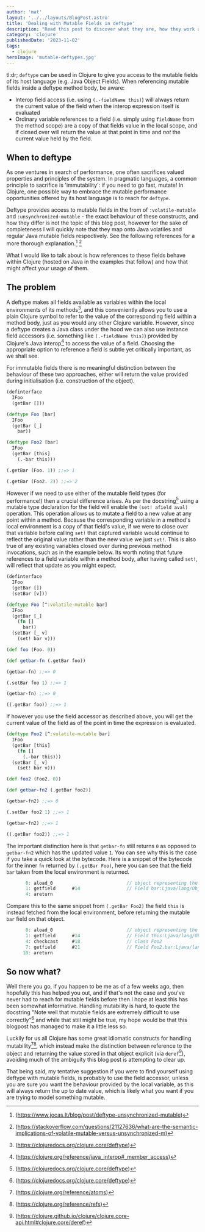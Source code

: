 ```yaml
---
author: 'mat'
layout: '../../layouts/BlogPost.astro'
title: 'Dealing with Mutable Fields in deftype'
description: "Read this post to discover what they are, how they work and some guidance on their use"
category: 'clojure'
publishedDate: '2023-11-02'
tags:
  - clojure
heroImage: 'mutable-deftypes.jpg'
---
```


tl:dr; `deftype` can be used in Clojure to give you access to the mutable fields of its host language (e.g. Java Object Fields). When referencing mutable fields inside a deftype method body, be aware:
* Interop field access (i.e. using `(.-fieldName this)`) will always return the current value of the field when the interop expression itself is evaluated
* Ordinary variable references to a field (i.e. simply using `fieldName` from the method scope) are a copy of that fields value in the local scope, and if closed over will return the value at that point in time and *not* the current value held by the field.

## When to deftype

As one ventures in search of performance, one often sacrifices valued properties and principles of the system. In pragmatic languages, a common principle to sacrifice is 'immutability': if you need to go fast, mutate! In Clojure, one possible way to embrace the mutable performance opportunities offered by its host language is to reach for `deftype`.

Deftype provides access to mutable fields in the from of `:volatile-mutable` and `:unsynchronized-mutable` - the exact behaviour of these constructs, and how they differ is not the topic of this blog post, however for the sake of completeness I will quickly note that they map onto Java volatiles and regular Java mutable fields respectively. See the following references for a more thorough explanation.[^1] [^2]

What I would like to talk about is how references to these fields behave within Clojure (hosted on Java in the examples that follow) and how that might affect your usage of them.

## The problem

A deftype makes all fields available as variables within the local environments of its methods[^3], and this conveniently allows you to use a plain Clojure symbol to refer to the value of the corresponding field within a method body, just as you would any other Clojure variable. However, since a deftype creates a Java class under the hood we can also use instance field accessors (i.e. something like `(.-fieldName this)`) provided by Clojure's Java interop[^4] to access the value of a field. Choosing the appropriate option to reference a field is subtle yet critically important, as we shall see.

For immutable fields there is no meaningful distinction between the behaviour of these two approaches, either will return the value provided during initialisation (i.e. construction of the object).

```clojure
(definterface
  IFoo
  (getBar []))

(deftype Foo [bar]
  IFoo
  (getBar [_]
    bar))

(deftype Foo2 [bar]
  IFoo
  (getBar [this]
    (.-bar this)))

(.getBar (Foo. 1)) ;;=> 1

(.getBar (Foo2. 2)) ;;=> 2
```

However if we need to use either of the mutable field types (for performance!) then a crucial difference arises. As per the docstring[^3] using a mutable type declaration for the field will enable the `(set! afield aval)` operation. This operation allows us to mutate a field to a new value at any point within a method. Because the corresponding variable in a method's local environment is a copy of that field's value, if we were to close over that variable before calling `set!` that captured variable would continue to reflect the original value rather than the new value we just `set!`. This is also true of any existing variables closed over during previous method invocations, such as in the example below. Its worth noting that future references to a field variable within a method body, after having called `set!`, will reflect that update as you might expect.

```clojure
(definterface
  IFoo
  (getBar [])
  (setBar [v]))

(deftype Foo [^:volatile-mutable bar]
  IFoo
  (getBar [_]
    (fn []
      bar))
  (setBar [_ v]
    (set! bar v)))

(def foo (Foo. 0))

(def getbar-fn (.getBar foo))

(getbar-fn) ;;=> 0

(.setBar foo 1) ;;=> 1

(getbar-fn) ;;=> 0

((.getBar foo)) ;;=> 1
```

If however you use the field accessor as described above, you will get the current value of the field as of the point in time the expression is evaluated.

```clojure
(deftype Foo2 [^:volatile-mutable bar]
  IFoo
  (getBar [this]
    (fn []
      (.-bar this)))
  (setBar [_ v]
    (set! bar v)))

(def foo2 (Foo2. 0))

(def getbar-fn2 (.getBar foo2))

(getbar-fn2) ;;=> 0

(.setBar foo2 1) ;;=> 1

(getbar-fn2) ;;=> 1

((.getBar foo2)) ;;=> 1
```
The important distinction here is that `getbar-fn` still returns `0` as opposed to `getbar-fn2` which has the updated value `1`. You can see why this is the case if you take a quick look at the bytecode. Here is a snippet of the bytecode for the inner `fn` returned by `(.getBar Foo)`, here you can see that the field `bar` taken from the local environment is returned.

```java
       0: aload_0                           // object representing the anonymous fn
       1: getfield      #14                 // Field bar:Ljava/lang/Object;
       4: areturn
```

Compare this to the same snippet from `(.getBar Foo2)` the field `this` is instead fetched from the local environment, before returning the mutable `bar` field on that object.

```java
       0: aload_0                           // object representing the anonymous fn
       1: getfield      #14                 // Field this:Ljava/lang/Object;
       4: checkcast     #18                 // class Foo2
       7: getfield      #21                 // Field Foo2.bar:Ljava/lang/Object;
      10: areturn
```
## So now what?

Well there you go, if you happen to be me as of a few weeks ago, then hopefully this has helped you out, and if that's not the case and you've never had to reach for mutable fields before then I hope at least this has been somewhat informative. Handling mutability is hard, to quote the docstring "Note well that mutable fields are extremely difficult to use correctly"[^3] and while that still might be true, my hope would be that this blogpost has managed to make it a little less so.

Luckily for us all Clojure has some great idiomatic constructs for handling mutability[^5][^6], which instead make the distinction between reference to the object and returning the value stored in that object explicit (via `deref`[^7]), avoiding much of the ambiguity this blog post is attempting to clear up.

That being said, my tentative suggestion if you were to find yourself using deftype with mutable fields, is probably to use the field accessor, unless you are sure you want the behaviour provided by the local variable, as this will always return the up to date value, which is likely what you want if you are trying to model something mutable.

[^1]: (https://www.jocas.lt/blog/post/deftype-unsynchronized-mutable)
[^2]: (https://stackoverflow.com/questions/21127636/what-are-the-semantic-implications-of-volatile-mutable-versus-unsynchronized-m)
[^3]: (https://clojuredocs.org/clojure.core/deftype)
[^4]: (https://clojure.org/reference/java_interop#_member_access)
[^5]: (https://clojure.org/reference/atoms)
[^6]: (https://clojure.org/reference/refs)
[^7]: (https://clojure.github.io/clojure/clojure.core-api.html#clojure.core/deref)